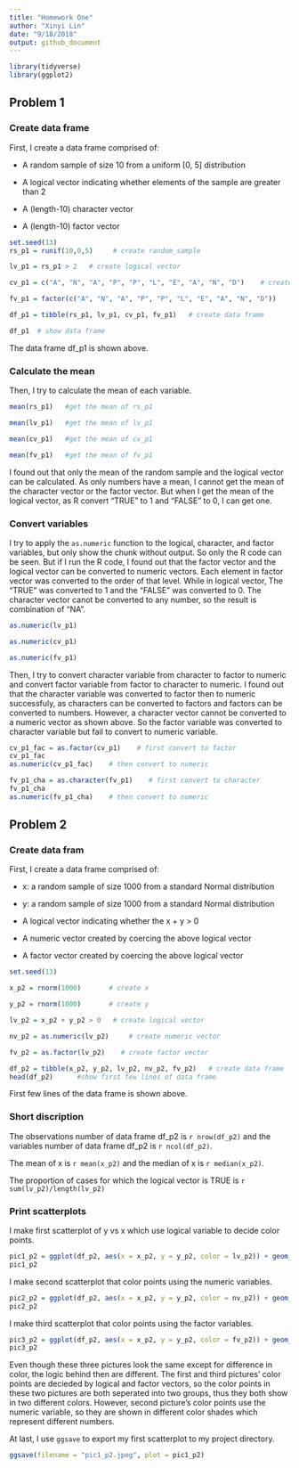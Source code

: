 ```yaml
---
title: "Homework One"
author: "Xinyi Lin"
date: "9/18/2018"
output: github_document
---
```


```r
library(tidyverse)
library(ggplot2)
```

## Problem 1

### Create data frame

First, I create a data frame comprised of:

* A random sample of size 10 from a uniform [0, 5] distribution

* A logical vector indicating whether elements of the sample are greater than 2

* A (length-10) character vector

* A (length-10) factor vector

```r
set.seed(13)
rs_p1 = runif(10,0,5)     # create random_sample

lv_p1 = rs_p1 > 2   # create logical vector

cv_p1 = c("A", "N", "A", "P", "P", "L", "E", "A", "N", "D")    # create character vector

fv_p1 = factor(c("A", "N", "A", "P", "P", "L", "E", "A", "N", "D"))      # create factor vector

df_p1 = tibble(rs_p1, lv_p1, cv_p1, fv_p1)   # create data frame

df_p1  # show data frame
```

The data frame df_p1 is shown above.

### Calculate the mean

Then, I try to calculate the mean of each variable.

```r
mean(rs_p1)   #get the mean of rs_p1

mean(lv_p1)   #get the mean of lv_p1

mean(cv_p1)   #get the mean of cv_p1

mean(fv_p1)   #get the mean of fv_p1
```

I found out that only the mean of the random sample and the logical vector can be calculated. As only numbers have a mean, I cannot get the mean of the character vector or the factor vector. But when I get the mean of the logical vector, as R convert "TRUE" to 1 and "FALSE" to 0, I can get one.

### Convert variables
I try to apply the `as.numeric` function to the logical, character, and factor variables, but only show the chunk without output. So only the R code can be seen. But if I run the R code, I found out that the factor vector and the logical vector can be converted to numeric vectors. Each element in factor vector was converted to the order of that level. While in logical vector, The "TRUE" was converted to 1 and the "FALSE" was converted to 0. The character vector canot be converted to any number, so the result is combination of "NA".

```r
as.numeric(lv_p1)  

as.numeric(cv_p1)

as.numeric(fv_p1)
```

Then, I try to convert character variable from character to factor to numeric and convert factor variable from factor to character to numeric. I found out that the character variable was converted to factor then to numeric successfuly, as characters can be converted to factors and factors can be converted to numbers. However, a character vector cannot be converted to a numeric vector as shown above. So the factor variable was converted to character variable but fail to convert to numeric variable.

```r
cv_p1_fac = as.factor(cv_p1)    # first convert to factor
cv_p1_fac
as.numeric(cv_p1_fac)    # then convert to numeric

fv_p1_cha = as.character(fv_p1)    # first convert to character
fv_p1_cha
as.numeric(fv_p1_cha)    # then convert to numeric
```

## Problem 2

### Create data fram

First, I create a data frame comprised of:

* x: a random sample of size 1000 from a standard Normal distribution

* y: a random sample of size 1000 from a standard Normal distribution

* A logical vector indicating whether the x + y > 0

* A numeric vector created by coercing the above logical vector

* A factor vector created by coercing the above logical vector

```r
set.seed(13)

x_p2 = rnorm(1000)       # create x

y_p2 = rnorm(1000)       # create y

lv_p2 = x_p2 + y_p2 > 0   # create logical vector

nv_p2 = as.numeric(lv_p2)     # create numeric vector

fv_p2 = as.factor(lv_p2)    # create factor vector

df_p2 = tibble(x_p2, y_p2, lv_p2, nv_p2, fv_p2)   # create data frame
head(df_p2)      #show first few lines of data frame
```

First few lines of the data frame is shown above.

### Short discription

The observations number of data frame df_p2 is `r nrow(df_p2)` and the variables number of data frame df_p2 is `r ncol(df_p2)`.

The mean of x is `r mean(x_p2)` and the median of x is `r median(x_p2)`.

The proportion of cases for which the logical vector is TRUE is `r sum(lv_p2)/length(lv_p2)`

### Print scatterplots

I make first scatterplot of y vs x which use logical variable to decide color points.

```r
pic1_p2 = ggplot(df_p2, aes(x = x_p2, y = y_p2, color = lv_p2)) + geom_point()
pic1_p2
```

I make second scatterplot that color points using the numeric variables.

```r
pic2_p2 = ggplot(df_p2, aes(x = x_p2, y = y_p2, color = nv_p2)) + geom_point()
pic2_p2
```

I make third scatterplot that color points using the factor variables.

```r
pic3_p2 = ggplot(df_p2, aes(x = x_p2, y = y_p2, color = fv_p2)) + geom_point()
pic3_p2
```

Even though these three pictures look the same except for difference in color, the logic behind then are different. The first and third pictures' color points are decieded by logical and factor vectors, so the color points in these two pictures are both seperated into two groups, thus they both show in two different colors. However, second picture's color points use the numeric variable, so they are shown in different color shades which represent different numbers.

At last, I use `ggsave` to export my first scatterplot to my project directory.

```r
ggsave(filename = "pic1_p2.jpeg", plot = pic1_p2)
```

